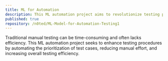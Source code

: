 ```yaml
---
title: ML for Automation
description: This ML automation project aims to revolutionize testing processes by automating the prioritization of test cases, thereby minimizing manual efforts
published: true
repository: /n0ted/ML-Model-for-Automation-Testing1
---
```



Traditional manual testing can be time-consuming and often lacks efficiency. This ML automation project seeks to enhance testing procedures by automating the prioritization of test cases, reducing manual effort, and increasing overall testing efficiency.
